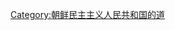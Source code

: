 {{Catmore}}
{{Commonscat|Ryanggang-do}}

{{DEFAULTSORT:Ryanggang-do}}
[[Category:朝鲜民主主义人民共和国的道|Category:朝鲜民主主义人民共和国的道]]